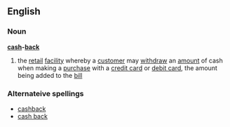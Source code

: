 ==English==
===Noun===
'''[[cash]]-[[back]]'''
# the [[retail]] [[facility]] whereby a [[customer]] may [[withdraw]] an [[amount]] of cash when making a [[purchase]] with a [[credit card]] or [[debit card]], the amount being added to the [[bill]]
===Alternateive spellings===
*[[cashback]]
*[[cash back]]